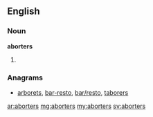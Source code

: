 ==English==
===Noun===
'''aborters'''
# {{plural of|[[aborter]]}}

===Anagrams===
* [[arborets#English|arborets]], [[bar-resto#English|bar-resto]], [[bar/resto#English|bar/resto]], [[taborers#English|taborers]]

[[ar:aborters]]
[[mg:aborters]]
[[my:aborters]]
[[sv:aborters]]